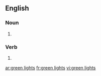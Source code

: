 ==English==

===Noun===
{{head|en|plural}}

# {{plural of|green light|lang=en}}

===Verb===
{{head|en}}

# {{en-third-person singular of|green light}}

[[ar:green lights]]
[[fr:green lights]]
[[vi:green lights]]